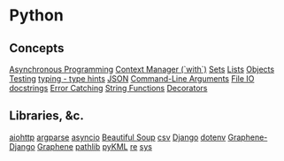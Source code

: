 = Python =

== Concepts ==
[[Asynchronous Programming]]
[[Context Manager (`with`)]]
[[Sets]]
[[Lists]]
[[Objects]]
[[Testing]]
[[typing - type hints]]
[[JSON]]
[[Command-Line Arguments]]
[[File IO]]
[[docstrings]]
[[Error Catching]]
[[String Functions]]
[[Decorators]]

== Libraries, &c. ==
[[aiohttp]]
[[argparse]]
[[asyncio]]
[[Beautiful Soup]]
[[csv]]
[[Django]]
[[dotenv]]
[[Graphene-Django]]
[[Graphene]]
[[pathlib]]
[[pyKML]]
[[re]]
[[sys]]
